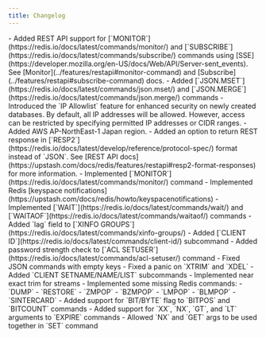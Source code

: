 ```yaml
---
title: Changelog
---
```


<Update label="July 2024">
- Added REST API support for [`MONITOR`](https://redis.io/docs/latest/commands/monitor/) and [`SUBSCRIBE`](https://redis.io/docs/latest/commands/subscribe/) 
commands using [SSE](https://developer.mozilla.org/en-US/docs/Web/API/Server-sent_events). 
See [Monitor](../features/restapi#monitor-command) and [Subscribe](../features/restapi#subscribe-command) docs.
- Added [`JSON.MSET`](https://redis.io/docs/latest/commands/json.mset/) and [`JSON.MERGE`](https://redis.io/docs/latest/commands/json.merge/) commands
- Introduced the `IP Allowlist` feature for enhanced security on newly created databases. By default, all IP addresses will be allowed. 
However, access can be restricted by specifying permitted IP addresses or CIDR ranges.
</Update>


<Update label="June 2024">
- Added AWS AP-NorthEast-1 Japan region.
- Added an option to return REST response in [`RESP2`](https://redis.io/docs/latest/develop/reference/protocol-spec/) format instead of `JSON`. 
See [REST API docs](https://upstash.com/docs/redis/features/restapi#resp2-format-responses) for more information.
</Update>


<Update label="April 2024">
- Implemented [`MONITOR`](https://redis.io/docs/latest/commands/monitor/) command
- Implemented Redis [keyspace notifications](https://upstash.com/docs/redis/howto/keyspacenotifications)
- Implemented [`WAIT`](https://redis.io/docs/latest/commands/wait/) and [`WAITAOF`](https://redis.io/docs/latest/commands/waitaof/) commands
- Added `lag` field to [`XINFO GROUPS`](https://redis.io/docs/latest/commands/xinfo-groups/)
- Added [`CLIENT ID`](https://redis.io/docs/latest/commands/client-id/) subcommand
- Added password strength check to [`ACL SETUSER`](https://redis.io/docs/latest/commands/acl-setuser/) command
</Update>


<Update label="February 2024">
- Fixed JSON commands with empty keys
- Fixed a panic on `XTRIM` and `XDEL`
- Added `CLIENT SETNAME/NAME/LIST` subcommands
- Implemented near exact trim for streams
</Update>


<Update label="September 2023">
- Implemented some missing Redis commands:
    - `DUMP` 
    - `RESTORE`
    - `ZMPOP` 
    - `BZMPOP`
    - `LMPOP` 
    - `BLMPOP`
    - `SINTERCARD`
- Added support for `BIT/BYTE` flag to `BITPOS` and `BITCOUNT` commands
- Added support for `XX`, `NX`, `GT`, and `LT` arguments to `EXPIRE` commands
- Allowed `NX` and `GET` args to be used together in `SET` command
</Update>

